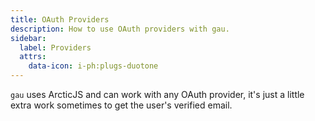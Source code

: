 ```yaml
---
title: OAuth Providers
description: How to use OAuth providers with gau.
sidebar:
  label: Providers
  attrs:
    data-icon: i-ph:plugs-duotone
---
```


`gau` uses <Link href="https://arcticjs.dev/">ArcticJS</Link> and can work with any OAuth provider, it's just a little extra work sometimes to get the user's verified email.

<div class="row">
  <IconLink href="/providers/github/" icon="github" title="GitHub" />
  <IconLink href="/providers/google/" icon="google" title="Google" />
  <IconLink href="/providers/microsoft/" icon="microsoft" title="Microsoft" />
</div> 